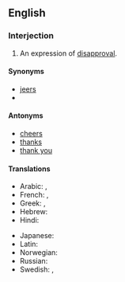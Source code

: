 ==English==
{{phrasebook|en}}
===Interjection===
{{en-interj}}

# An expression of [[disapproval]].

====Synonyms====
* [[jeers]]
* {{l|en|shame upon you}}

====Antonyms====
* [[cheers]]
* [[thanks]]
* [[thank you]]

====Translations====
{{trans-top|expression of disapproval}}
* Arabic: {{t|ar|عَيْب عَلَيْكَ}}, {{t|ar|حَرَام عَلَيْك}}
* French: {{t|fr|honte à toi}}, {{t|fr|honte à vous}}
* Greek: {{t|el|ντροπή σου}}, {{t|el|ντροπή σας}}
* Hebrew: {{t|he|התבייש לך|tr=hitbayésh lekhá|sc=Hebr}}
* Hindi: {{t+|hi|शर्म|tr=śarm|sc=Deva}}
{{trans-mid}}
* Japanese: {{t|ja|恥を知れ|tr=はじをしれ, hajioshire|sc=Jpan}}
* Latin: {{t|la|[[te]] [[pudeat]]}}
* Norwegian: {{t|no|skam deg}}
* Russian: {{t|ru|как вам не стыдно!}}
* Swedish: {{t|sv|fy skäms}}, {{t|sv|skäms på dig}}
{{trans-bottom}}